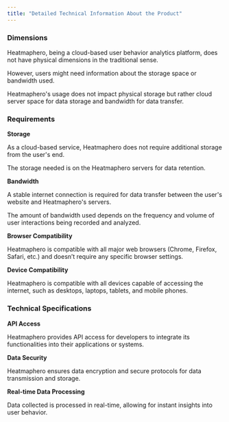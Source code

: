 ```yaml
---
title: "Detailed Technical Information About the Product"
---
```

### Dimensions

Heatmaphero, being a cloud-based user behavior analytics platform, does not have physical dimensions in the traditional sense. 

However, users might need information about the storage space or bandwidth used. 

Heatmaphero's usage does not impact physical storage but rather cloud server space for data storage and bandwidth for data transfer.

### Requirements

**Storage**

As a cloud-based service, Heatmaphero does not require additional storage from the user's end. 

The storage needed is on the Heatmaphero servers for data retention.

**Bandwidth** 

A stable internet connection is required for data transfer between the user's website and Heatmaphero's servers. 

The amount of bandwidth used depends on the frequency and volume of user interactions being recorded and analyzed.

**Browser Compatibility** 

Heatmaphero is compatible with all major web browsers (Chrome, Firefox, Safari, etc.) and doesn’t require any specific browser settings.

**Device Compatibility**

Heatmaphero is compatible with all devices capable of accessing the internet, such as desktops, laptops, tablets, and mobile phones.

### Technical Specifications

**API Access**

Heatmaphero provides API access for developers to integrate its functionalities into their applications or systems.

**Data Security**
 
Heatmaphero ensures data encryption and secure protocols for data transmission and storage.

**Real-time Data Processing**

Data collected is processed in real-time, allowing for instant insights into user behavior.
